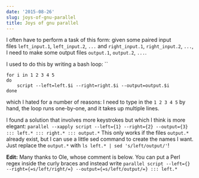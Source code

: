 ```yaml
---
date: '2015-08-26'
slug: joys-of-gnu-parallel
title: Joys of gnu parallel
---
```


I often have to perform a task of this form: given some paired input files `left_input.1`, `left_input.2`, `...` and `right_input.1`, `right_input.2`, `...`, I need to make some output files `output.1`, `output.2`, `...`.

I used to do this by writing a bash loop:
``


    for i in 1 2 3 4 5
    do
        script --left=left.$i --right=right.$i --output=output.$i
    done



which I hated for a number of reasons: I need to type in the `1 2 3 4 5` by hand, the loop runs one-by-one, and it takes up multiple lines.

I found a solution that involves more keystrokes but which I think is more elegant:
`parallel --xapply script --left={1} --right={2} --output={3} ::: left.* ::: right.* ::: output.*`
This only works if the files `output.*` already exist, but I can use a little sed command to create the names I want. Just replace the `output.*` with ``ls left.* | sed 's/left/output/'``!

**Edit:** Many thanks to Ole, whose comment is below. You can put a Perl regex inside the curly braces and instead write `parallel script --left={} --right={=s/left/right/=} --output={=s/left/output/=} ::: left.*`